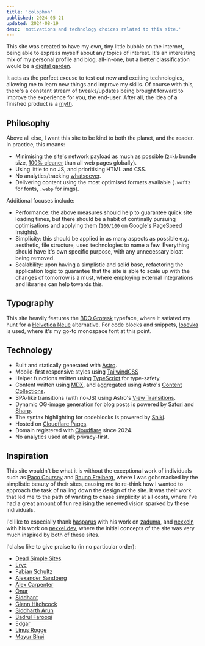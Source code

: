 ```yaml
---
title: 'colophon'
published: 2024-05-21
updated: 2024-08-19
desc: 'motivations and technology choices related to this site.'
---
```


This site was created to have my own, tiny little bubble on the internet, being able to express myself about any topics of interest. It's an interesting mix of my personal profile and blog, all-in-one, but a better classification would be a [digital garden](https://lowercasedc.wordpress.com/2023/02/01/what-the-heck-is-a-digital-garden).

It acts as the perfect excuse to test out new and exciting technologies, allowing me to learn new things and improve my skills. Of course with this, there's a constant stream of tweaks/updates being brought forward to improve the experience for you, the end-user. After all, the idea of a finished product is a [myth](https://thebootstrappedfounder.com/the-myth-of-the-finished-product).

## Philosophy

Above all else, I want this site to be kind to both the planet, and the reader. In practice, this means:

- Minimising the site's network payload as much as possible (`24kb` bundle size, [100% cleaner](https://www.websitecarbon.com/website/asnine-me) than all web pages globally).
- Using little to no JS, and prioritising HTML and CSS.
- No analytics/tracking [whatsoever](https://themarkup.org/blacklight?url=asnine.me&location=us&device=mobile&force=false).
- Delivering content using the most optimised formats available (`.woff2` for fonts, `.webp` for imgs).

Additional focuses include:

- Performance: the above measures should help to guarantee quick site loading times, but there should be a habit of continally pursuing optimisations and applying them ([`100/100`](https://pagespeed.web.dev/analysis/https-asnine-me/sqkg7y3ant?form_factor=mobile) on Google's PageSpeed Insights).
- Simplicity: this should be applied in as many aspects as possible e.g. aesthetic, file structure, used technologies to name a few. Everything should have it's own specific purpose, with any unnecessary bloat being removed.
- Scalability: upon having a simplistic and solid base, refactoring the application logic to guarantee that the site is able to scale up with the changes of tomorrow is a must, where employing external integrations and libraries can help towards this.

## Typography

This site heavily features the [BDO Grotesk](https://lokalcontainer.com/BDO-Grotesk) typeface, where it satiated my hunt for a [Helvetica Neue](https://www.myfonts.com/collections/neue-helvetica-font-linotype) alternative. For code blocks and snippets, [Iosevka](https://typeof.net/Iosevka) is used, where it's my go-to monospace font at this point.

## Technology

- Built and statically generated with [Astro](https://astro.build).
- Mobile-first responsive styles using [TailwindCSS](https://tailwindcss.com)
- Helper functions written using [TypeScript](https://www.typescriptlang.org) for type-safety.
- Content written using [MDX](https://mdxjs.com), and aggregated using Astro's [Content Collections](https://docs.astro.build/en/guides/content-collections).
- SPA-like transitions (with no-JS) using Astro's [View Transitions](https://docs.astro.build/en/guides/view-transitions).
- Dynamic OG-image generation for blog posts is powered by [Satori](https://github.com/vercel/satori) and [Sharp](https://sharp.pixelplumbing.com).
- The syntax highlighting for codeblocks is powered by [Shiki](https://shiki.style).
- Hosted on [Cloudflare Pages](https://pages.cloudflare.com).
- Domain registered with [Cloudflare](https://www.cloudflare.com) since 2024.
- No analytics used at all; privacy-first.

## Inspiration

This site wouldn't be what it is without the exceptional work of individuals such as [Paco Coursey](https://paco.me) and [Rauno Freiberg](https://raunofreiberg.com), where I was gobsmacked by the simplistic beauty of their sites, causing me to re-think how I wanted to approach the task of nailing down the design of the site. It was their work that led me to the path of wanting to chase simplicity at all costs, where I've had a great amount of fun realising the renewed vision sparked by these individuals.

I'd like to especially thank [hasparus](https://github.com/hasparus) with his work on [zaduma](https://zaduma.vercel.app), and [nexxeln](https://github.com/nexxeln) with his work on [nexxel.dev](https://www.nexxel.dev), where the initial concepts of the site was very much inspired by both of these sites.

I'd also like to give praise to (in no particular order):

- [Dead Simple Sites](https://deadsimplesites.com)
- [Eryc](https://eryc.cc)
- [Fabian Schultz](https://www.fabianschultz.com)
- [Alexander Sandberg](https://alexandersandberg.com)
- [Alex Carpenter](https://alexcarpenter.me)
- [Onur](https://onur.dev)
- [Siddhant](https://dietcode.io)
- [Glenn Hitchcock](https://glenn.me)
- [Siddharth Arun](https://sdrn.co)
- [Badrul Farooqi](https://farooqib.com)
- [Edgar](https://edgarlr.com)
- [Linus Rogge](https://linusrogge.com)
- [Mayur Bhoi](https://www.mayurbhoi.com)
